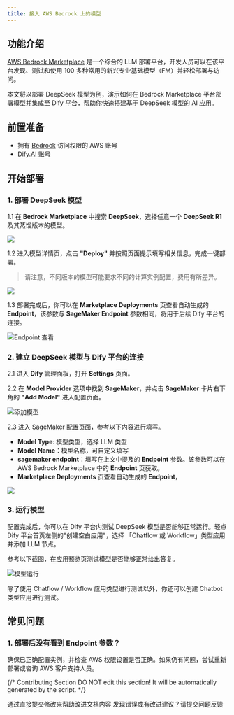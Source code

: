 ```yaml
---
title: 接入 AWS Bedrock 上的模型
---
```



## 功能介绍

[AWS Bedrock Marketplace](https://aws.amazon.com/bedrock/marketplace/) 是一个综合的 LLM 部署平台，开发人员可以在该平台发现、测试和使用 100 多种常用的新兴专业基础模型（FM）并轻松部署与访问。

本文将以部署 DeepSeek 模型为例，演示如何在 Bedrock Marketplace 平台部署模型并集成至 Dify 平台，帮助你快速搭建基于 DeepSeek 模型的 AI 应用。

## 前置准备

* 拥有 [Bedrock](https://aws.amazon.com/bedrock/) 访问权限的 AWS 账号
* [Dify.AI 账号](https://cloud.dify.ai/)

## 开始部署

### 1. 部署 DeepSeek 模型

1.1 在 **Bedrock Marketplace** 中搜索 **DeepSeek**，选择任意一个 **DeepSeek R1** 及其蒸馏版本的模型。

![](https://assets-docs.dify.ai/2025/02/9c6e17fc0cf262b2005013bf122251d1.png)

1.2 进入模型详情页，点击 **"Deploy"** 并按照页面提示填写相关信息，完成一键部署。

> 请注意，不同版本的模型可能要求不同的计算实例配置，费用有所差异。

![](https://assets-docs.dify.ai/2025/02/613497e3473d9b6eaa7cb5611decee0c.png)

1.3 部署完成后，你可以在 **Marketplace Deployments** 页查看自动生成的 **Endpoint**，该参数与 **SageMaker Endpoint** 参数相同，将用于后续 Dify 平台的连接。

![Endpoint 查看](https://assets-docs.dify.ai/2025/02/82a1d6406662b83386b86ec511ab20be.png)

### 2. 建立 DeepSeek 模型与 Dify 平台的连接

2.1 进入 **Dify** 管理面板，打开 **Settings** 页面。

2.2 在 **Model Provider** 选项中找到 **SageMaker**，并点击 **SageMaker** 卡片右下角的 **"Add Model"** 进入配置页面。

![添加模型](https://assets-docs.dify.ai/2025/02/864fc8476c47b460b67f14152cbbf360.png)

2.3 进入 SageMaker 配置页面，参考以下内容进行填写。

- **Model Type**: 模型类型，选择 LLM 类型
- **Model Name**：模型名称，可自定义填写
- **sagemaker endpoint**：填写在上文中提及的 **Endpoint** 参数。该参数可以在 AWS Bedrock Marketplace 中的 **Endpoint** 页获取。
- **Marketplace Deployments** 页查看自动生成的 **Endpoint**，

![](https://assets-docs.dify.ai/2025/02/1feaa8d5054933f42da25a8f655b5a9e.png)

### 3. 运行模型

配置完成后，你可以在 Dify 平台内测试 DeepSeek 模型是否能够正常运行。轻点 Dify 平台首页左侧的"创建空白应用"，选择 「Chatflow 或 Workflow」类型应用并添加 LLM 节点。

参考以下截图，在应用预览页测试模型是否能够正常给出答复。

![模型运行](https://assets-docs.dify.ai/2025/02/e7fb06888101662ecb970401fdba63b5.png)

除了使用 Chatflow / Workflow 应用类型进行测试以外，你还可以创建 Chatbot 类型应用进行测试。

## 常见问题

### 1. **部署后没有看到 Endpoint 参数？**

确保已正确配置实例，并检查 AWS 权限设置是否正确。如果仍有问题，尝试重新部署或咨询 AWS 客户支持人员。

{/*
Contributing Section
DO NOT edit this section!
It will be automatically generated by the script.
*/}

<CardGroup cols="2">
    <Card
        title="编辑此页面"
        icon="pen-to-square"
        href="https://github.com/langgenius/dify-docs-mintlify/edit/main/zh-hans/development/models-integration/aws-bedrock-deepseek.mdx"
    >
        通过直接提交修改来帮助改进文档内容
    </Card>
    <Card
        title="提交问题"
        icon="github"
        href="https://github.com/langgenius/dify-docs-mintlify/issues/new?title=文档问题%3A%20edrock-deeps&body=%23%23%20问题描述%0A%3C%21--%20请简要描述您发现的问题%20--%3E%0A%0A%23%23%20页面链接%0Ahttps%3A%2F%2Fgithub.com%2Flanggenius%2Fdify-docs-mintlify%2Fblob%2Fmain%2Fzh-hans/development/models-integration%2Faws-bedrock-deepseek.mdx%0A%0A%23%23%20建议修改%0A%3C%21--%20如果有具体的修改建议，请在此说明%20--%3E%0A%0A%3C%21--%20感谢您对文档质量的关注！%20--%3E"
    >
        发现错误或有改进建议？请提交问题反馈
    </Card>
</CardGroup>
